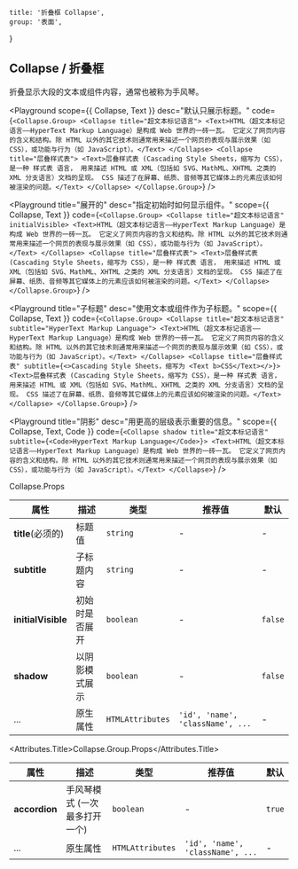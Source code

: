 
	title: '折叠框 Collapse',
	group: '表面',
}

## Collapse / 折叠框

折叠显示大段的文本或组件内容，通常也被称为手风琴。

<Playground
	scope={{ Collapse, Text }}
	desc="默认只展示标题。"
	code={`
<Collapse.Group>
  <Collapse title="超文本标记语言">
    <Text>HTML（超文本标记语言——HyperText Markup Language）是构成 Web 世界的一砖一瓦。
    它定义了网页内容的含义和结构。除 HTML 以外的其它技术则通常用来描述一个网页的表现与展示效果（如 CSS），或功能与行为（如 JavaScript）。</Text>
  </Collapse>
  <Collapse title="层叠样式表">
    <Text>层叠样式表 (Cascading Style Sheets，缩写为 CSS），是一种 样式表 语言，
    用来描述 HTML 或 XML（包括如 SVG、MathML、XHTML 之类的 XML 分支语言）文档的呈现。
    CSS 描述了在屏幕、纸质、音频等其它媒体上的元素应该如何被渲染的问题。</Text>
  </Collapse>
</Collapse.Group>
`}
/>

<Playground
	title="展开的"
	desc="指定初始时如何显示组件。"
	scope={{ Collapse, Text }}
	code={`
<Collapse.Group>
  <Collapse title="超文本标记语言" initialVisible>
    <Text>HTML（超文本标记语言——HyperText Markup Language）是构成 Web 世界的一砖一瓦。
    它定义了网页内容的含义和结构。除 HTML 以外的其它技术则通常用来描述一个网页的表现与展示效果（如 CSS），或功能与行为（如 JavaScript）。</Text>
  </Collapse>
  <Collapse title="层叠样式表">
    <Text>层叠样式表 (Cascading Style Sheets，缩写为 CSS），是一种 样式表 语言，
    用来描述 HTML 或 XML（包括如 SVG、MathML、XHTML 之类的 XML 分支语言）文档的呈现。
    CSS 描述了在屏幕、纸质、音频等其它媒体上的元素应该如何被渲染的问题。</Text>
  </Collapse>
</Collapse.Group>
`}
/>

<Playground
	title="子标题"
	desc="使用文本或组件作为子标题。"
	scope={{ Collapse, Text }}
	code={`
<Collapse.Group>
  <Collapse title="超文本标记语言" subtitle="HyperText Markup Language">
    <Text>HTML（超文本标记语言——HyperText Markup Language）是构成 Web 世界的一砖一瓦。
    它定义了网页内容的含义和结构。除 HTML 以外的其它技术则通常用来描述一个网页的表现与展示效果（如 CSS），或功能与行为（如 JavaScript）。</Text>
  </Collapse>
  <Collapse title="层叠样式表" subtitle={<>Cascading Style Sheets，缩写为 <Text b>CSS</Text></>}>
    <Text>层叠样式表 (Cascading Style Sheets，缩写为 CSS），是一种 样式表 语言，
    用来描述 HTML 或 XML（包括如 SVG、MathML、XHTML 之类的 XML 分支语言）文档的呈现。
    CSS 描述了在屏幕、纸质、音频等其它媒体上的元素应该如何被渲染的问题。</Text>
  </Collapse>
</Collapse.Group>
`}
/>

<Playground
	title="阴影"
	desc="用更高的层级表示重要的信息。"
	scope={{ Collapse, Text, Code }}
	code={`
<Collapse shadow title="超文本标记语言" subtitle={<Code>HyperText Markup Language</Code>}>
  <Text>HTML（超文本标记语言——HyperText Markup Language）是构成 Web 世界的一砖一瓦。
      它定义了网页内容的含义和结构。除 HTML 以外的其它技术则通常用来描述一个网页的表现与展示效果（如 CSS），或功能与行为（如 JavaScript）。</Text>
</Collapse>
`}
/>

<Attributes edit="/pages/zh-cn/components/collapse.mdx">
<Attributes.Title>Collapse.Props</Attributes.Title>

| 属性               | 描述           | 类型             | 推荐值                           | 默认    |
| ------------------ | -------------- | ---------------- | -------------------------------- | ------- |
| **title**(必须的)  | 标题值         | `string`         | -                                | -       |
| **subtitle**       | 子标题内容     | `string`         | -                                | -       |
| **initialVisible** | 初始时是否展开 | `boolean`        | -                                | `false` |
| **shadow**         | 以阴影模式展示 | `boolean`        | -                                | `false` |
| ...                | 原生属性       | `HTMLAttributes` | `'id', 'name', 'className', ...` | -       |

<Attributes.Title>Collapse.Group.Props</Attributes.Title>

| 属性          | 描述                          | 类型             | 推荐值                           | 默认   |
| ------------- | ----------------------------- | ---------------- | -------------------------------- | ------ |
| **accordion** | 手风琴模式 (一次最多打开一个) | `boolean`        | -                                | `true` |
| ...           | 原生属性                      | `HTMLAttributes` | `'id', 'name', 'className', ...` | -      |

</Attributes>

